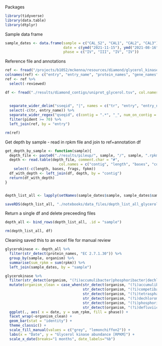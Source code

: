 Packages

```r
library(tidyverse)
library(data.table)
library(dtplyr)
```


Sample data frame
```r
sample_dates <- data.frame(sample = c("CAL_S2", "CAL1", "CAL2", "CAL3"),
                           date = c(ymd("2021-11-15"), ymd("2021-08-16"), ymd("2021-09-21"), ymd("2021-10-26")),
                           phase = c("IV", "III", "IV", "IV"))

```

Reference file and annotations
```r
ref <- fread("/projects/b1052/mckenna/resources/diamond/glycerol_kinase_uniprotkb.tsv", sep = "\t")
colnames(ref) <- c("entry", "entry_name", "protein_names", "gene_names", "organism", "gene_length", "reviewed")
ref <- ref %>%
  select(-reviewed)

df <- fread("./results/diamond_contigs/uniprot_glycerol.tsv", col.names = c("qseqid", "sseqid", "pident", "length", "mismatch",
                                                                          "gapopen", "qstart", "qend", "sstart", "send",
                                                                          "evalue", "bitscore")) %>%
  separate_wider_delim("sseqid", "|", names = c("tr", "entry", "entry_name")) %>%
  select(-c(tr, entry_name)) %>%
  separate_wider_regex("qseqid", c(contig = ".*", "_", num_on_contig = ".*")) %>%
  filter(pident >= 70) %>%
  left_join(ref, by = "entry")

rm(ref)

```


Get depth by sample - read in rpkm file and join to ref+annotation df
```r
get_depth_by_sample <- function(sample){
  depth_file <- paste0("./results/pileup/", sample, "/", sample, ".rpkm.txt")
  depth <- read.table(depth_file, comment.char = "#", 
                         col.names = c("contig", "length", "bases", "coverage", "reads", "rpkm", "frags", "fpkm")) %>%
    select(-c(length, bases, frags, fpkm))
  df_with_depth <- left_join(df, depth, by = "contig")
  return(df_with_depth)
}


depth_list_all <- lapply(setNames(sample_dates$sample, sample_dates$sample), get_depth_by_sample)

saveRDS(depth_list_all, "./notebooks/data_files/depth_list_all_glycerol.RDS")

```

Return a single df and delete preceeding files
```r
depth_all <- bind_rows(depth_list_all, .id = "sample")

rm(depth_list_all, df)

```

Cleaning
saved this to an excel file for manual review
```r
glycerokinase <- depth_all %>%
  filter(str_detect(protein_names, "EC 2.7.1.30")) %>%
  group_by(sample, organism) %>%
  summarise(sum_rpkm = sum(rpkm)) %>%
  left_join(sample_dates, by = "sample")
```

```r
glycerokinase %>%
  filter(str_detect(organism, "(?i)accumulibacter|phosphoribacter|dechloromonas|competibacter|tetrasphaera|defluviicoccus")) %>%
  mutate(organism_clean = case_when(str_detect(organism, "(?i)accumulibacter") ~ "Accumulibacter",
                                    str_detect(organism, "(?i)competibacter") ~ "Competibacter",
                                    str_detect(organism, "(?i)tetrasphaera") ~ "Tetrasphaera",
                                    str_detect(organism, "(?i)dechloromonas") ~ "Dechloromonas",
                                    str_detect(organism, "(?i)phosphoribacter") ~ "Phosphoribacter",
                                    str_detect(organism, "(?i)defluviicoccus") ~ "Defluviicoccus")) %>%
  ggplot(., aes( x = date, y = sum_rpkm, fill = phase)) +
  facet_wrap(~organism_clean) +
  geom_bar(stat = "identity") +
  theme_classic() +
  scale_fill_manual(values = c("grey", "lemonchiffon2")) +
  labs(x = "Date", y = "Glycerol kinase abundance [RPKM]") +
  scale_x_date(breaks="1 months", date_labels="%b")

```

